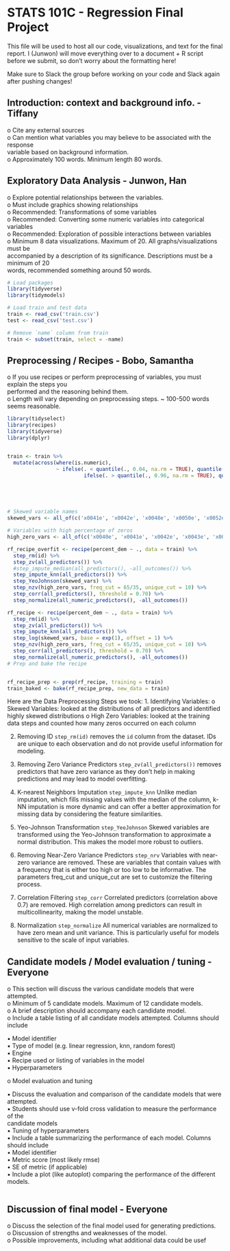 # STATS 101C - Regression Final Project

This file will be used to host all our code, visualizations, and text for the final report. I (Junwon) will move everything over to a document + R script before we submit, so don't worry about the formatting here!

Make sure to Slack the group before working on your code and Slack again after pushing changes!

## Introduction: context and background info. - Tiffany

o Cite any external sources\
o Can mention what variables you may believe to be associated with the response\
variable based on background information.\
o Approximately 100 words. Minimum length 80 words.

## Exploratory Data Analysis - Junwon, Han

o Explore potential relationships between the variables.\
o Must include graphics showing relationships\
o Recommended: Transformations of some variables\
o Recommended: Converting some numeric variables into categorical variables\
o Recommended: Exploration of possible interactions between variables\
o Minimum 8 data visualizations. Maximum of 20. All graphs/visualizations must be\
accompanied by a description of its significance. Descriptions must be a minimum of 20\
words, recommended something around 50 words.

```r
# Load packages
library(tidyverse)
library(tidymodels)
```

```r
# Load train and test data
train <- read_csv('train.csv')
test <- read_csv('test.csv')
```

```r
# Remove `name` column from train
train <- subset(train, select = -name)
```

## Preprocessing / Recipes - Bobo, Samantha

o If you use recipes or perform preprocessing of variables, you must explain the steps you\
performed and the reasoning behind them.\
o Length will vary depending on preprocessing steps. \~ 100-500 words seems reasonable.

```r
library(tidyselect)
library(recipes)
library(tidyverse)
library(dplyr)


train <- train %>%
  mutate(across(where(is.numeric), 
                ~ ifelse(. < quantile(., 0.04, na.rm = TRUE), quantile(., 0.04, na.rm = TRUE), 
                         ifelse(. > quantile(., 0.96, na.rm = TRUE), quantile(., 0.96, na.rm = TRUE), .))))





# Skewed variable names
skewed_vars <- all_of(c('x0041e', 'x0042e', 'x0048e', 'x0050e', 'x0052e', 'x0053e', 'x0055e', 'x0056e', 'x0068e', 'x0074e', 'x0081e'))

# Variables with high percentage of zeros
high_zero_vars <- all_of(c('x0040e', 'x0041e', 'x0042e', 'x0043e', 'x0045e', 'x0046e', 'x0047e', 'x0048e', 'x0049e', 'x0050e', 'x0051e', 'x0052e', 'x0053e', 'x0054e', 'x0055e', 'x0056e'))

rf_recipe_overfit <- recipe(percent_dem ~ ., data = train) %>%
  step_rm(id) %>%
  step_zv(all_predictors()) %>%
  #step_impute_median(all_predictors(), -all_outcomes()) %>% 
  step_impute_knn(all_predictors()) %>%
  step_YeoJohnson(skewed_vars) %>%
  step_nzv(high_zero_vars, freq_cut = 65/35, unique_cut = 10) %>% 
  step_corr(all_predictors(), threshold = 0.70) %>%
  step_normalize(all_numeric_predictors(), -all_outcomes())

rf_recipe <- recipe(percent_dem ~ ., data = train) %>%
  step_rm(id) %>%
  step_zv(all_predictors()) %>%
  step_impute_knn(all_predictors()) %>%
  step_log(skewed_vars, base = exp(1), offset = 1) %>%
  step_nzv(high_zero_vars, freq_cut = 65/35, unique_cut = 10) %>%
  step_corr(all_predictors(), threshold = 0.70) %>%
  step_normalize(all_numeric_predictors(), -all_outcomes()) 
# Prep and bake the recipe


rf_recipe_prep <- prep(rf_recipe, training = train)
train_baked <- bake(rf_recipe_prep, new_data = train)
```

Here are the Data Preprocessing Steps we took: 1. Identifying Variables: o Skewed Variables: looked at the distributions of all predictors and identified highly skewed distributions o High Zero Variables: looked at the training data steps and counted how many zeros occurred on each column

2.  Removing ID `step_rm(id)` removes the `id` column from the dataset. IDs are unique to each observation and do not provide useful information for modeling.

3.  Removing Zero Variance Predictors `step_zv(all_predictors())` removes predictors that have zero variance as they don't help in making predictions and may lead to model overfitting.

4.  K-nearest Neighbors Imputation `step_impute_knn` Unlike median imputation, which fills missing values with the median of the column, k-NN imputation is more dynamic and can offer a better approximation for missing data by considering the feature similarities.

5.  Yeo-Johnson Transformation `step_YeoJohnson` Skewed variables are transformed using the Yeo-Johnson transformation to approximate a normal distribution. This makes the model more robust to outliers.

6.  Removing Near-Zero Variance Predictors `step_nrv` Variables with near-zero variance are removed. These are variables that contain values with a frequency that is either too high or too low to be informative. The parameters freq_cut and unique_cut are set to customize the filtering process.

7.  Correlation Filtering `step_corr` Correlated predictors (correlation above 0.7) are removed. High correlation among predictors can result in multicollinearity, making the model unstable.

8.  Normalization `step_normalize` All numerical variables are normalized to have zero mean and unit variance. This is particularly useful for models sensitive to the scale of input variables.

## Candidate models / Model evaluation / tuning - Everyone

o This section will discuss the various candidate models that were attempted.\
o Minimum of 5 candidate models. Maximum of 12 candidate models.\
o A brief description should accompany each candidate model.\
o Include a table listing of all candidate models attempted. Columns should include

▪ Model identifier\
▪ Type of model (e.g. linear regression, knn, random forest)\
▪ Engine\
▪ Recipe used or listing of variables in the model\
▪ Hyperparameters

o Model evaluation and tuning

▪ Discuss the evaluation and comparison of the candidate models that were\
attempted.\
▪ Students should use v-fold cross validation to measure the performance of the\
candidate models\
▪ Tuning of hyperparameters\
▪ Include a table summarizing the performance of each model. Columns should include\
• Model identifier\
• Metric score (most likely rmse)\
• SE of metric (if applicable)\
▪ Include a plot (like autoplot) comparing the performance of the different models.

```r

```

## Discussion of final model - Everyone

o Discuss the selection of the final model used for generating predictions.\
o Discussion of strengths and weaknesses of the model.\
o Possible improvements, including what additional data could be usef
